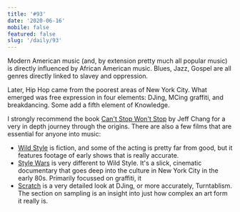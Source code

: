 ```yaml
---
title: '#93'
date: '2020-06-16'
mobile: false
featured: false
slug: '/daily/93'
---
```


Modern American music (and, by extension pretty much all popular music) is directly influenced by African American music. Blues, Jazz, Gospel are all genres directly linked to slavey and oppression.

Later, Hip Hop came from the poorest areas of New York City. What emerged was free expression in four elements: DJing, MCing graffiti, and breakdancing. Some add a fifth element of Knowledge.

I strongly recommend the book [Can't Stop Won't Stop](https://www.amazon.co.uk/Cant-Stop-Wont-History-Generation-ebook/dp/B004WOE6SM/ref=sr_1_2) by Jeff Chang for a very in depth journey through the origins. There are also a few films that are essential for anyone into music:

- [Wild Style](https://www.youtube.com/watch?v=GaXMfw0IJOo) is fiction, and some of the acting is pretty far from good, but it features footage of early shows that is really accurate.
- [Style Wars](https://www.youtube.com/watch?v=r4jniA9QsNI) is very different to Wild Style. It's a slick, cinematic documentary that goes deep into the culture in New York City in the early 80s. Primarily focussed on graffiti, it
- [Scratch](https://www.youtube.com/watch?v=YEKRAn-ZleM) is a very detailed look at DJing, or more accurately, Turntablism. The section on sampling is an insight into just how complex an art form it really is.
